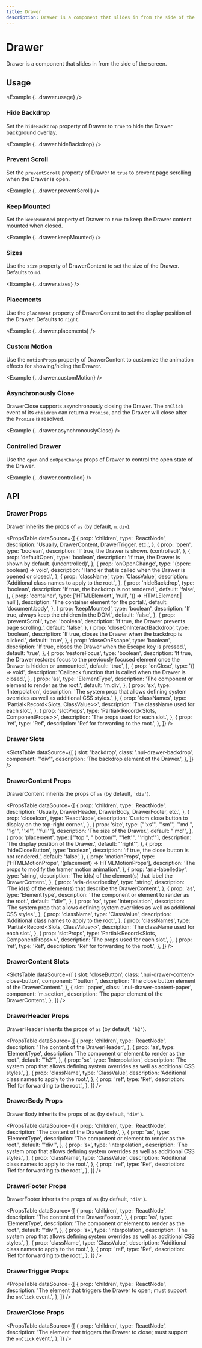 ```yaml
---
title: Drawer
description: Drawer is a component that slides in from the side of the screen.
---
```



# Drawer

Drawer is a component that slides in from the side of the screen.

<ComponentLinks component='drawer' />

## Usage

<Example {...drawer.usage} />

### Hide Backdrop

Set the `hideBackdrop` property of Drawer to `true` to hide the Drawer background overlay.

<Example {...drawer.hideBackdrop} />

### Prevent Scroll

Set the `preventScroll` property of Drawer to `true` to prevent page scrolling when the Drawer is open.

<Example {...drawer.preventScroll} />

### Keep Mounted

Set the `keepMounted` property of Drawer to `true` to keep the Drawer content mounted when closed.

<Example {...drawer.keepMounted} />

### Sizes

Use the `size` property of DrawerContent to set the size of the Drawer. Defaults to `md`.

<Example {...drawer.sizes} />

### Placements

Use the `placement` property of DrawerContent to set the display position of the Drawer. Defaults to `right`.

<Example {...drawer.placements} />

### Custom Motion

Use the `motionProps` property of DrawerContent to customize the animation effects for showing/hiding the Drawer.

<Example {...drawer.customMotion} />

### Asynchronously Close

DrawerClose supports asynchronously closing the Drawer. The `onClick` event of its `children` can return a `Promise`, and the Drawer will close after the `Promise` is resolved.

<Example {...drawer.asynchronouslyClose} />

### Controlled Drawer

Use the `open` and `onOpenChange` props of Drawer to control the open state of the Drawer.

<Example {...drawer.controlled} />

## API

### Drawer Props

Drawer inherits the props of `as` (by default, `m.div`).

<PropsTable
  dataSource={[
    {
      prop: 'children',
      type: 'ReactNode',
      description: 'Usually, DrawerContent, DrawerTrigger, etc.',
    },
    {
      prop: 'open',
      type: 'boolean',
      description: 'If true, the Drawer is shown. (controlled)',
    },
    {
      prop: 'defaultOpen',
      type: 'boolean',
      description: 'If true, the Drawer is shown by default. (uncontrolled)',
    },
    {
      prop: 'onOpenChange',
      type: '(open: boolean) => void',
      description:
        'Handler that is called when the Drawer is opened or closed.',
    },
    {
      prop: 'className',
      type: 'ClassValue',
      description: 'Additional class names to apply to the root.',
    },
    {
      prop: 'hideBackdrop',
      type: 'boolean',
      description: 'If true, the backdrop is not rendered.',
      default: 'false',
    },
    {
      prop: 'container',
      type: ['HTMLElement', 'null', '() => HTMLElement | null'],
      description: 'The container element for the portal.',
      default: 'document.body',
    },
    {
      prop: 'keepMounted',
      type: 'boolean',
      description: 'If true, always keep the children in the DOM.',
      default: 'false',
    },
    {
      prop: 'preventScroll',
      type: 'boolean',
      description: 'If true, the Drawer prevents page scrolling.',
      default: 'false',
    },
    {
      prop: 'closeOnInteractBackdrop',
      type: 'boolean',
      description: 'If true, closes the Drawer when the backdrop is clicked.',
      default: 'true',
    },
    {
      prop: 'closeOnEscape',
      type: 'boolean',
      description: 'If true, closes the Drawer when the Escape key is pressed.',
      default: 'true',
    },
    {
      prop: 'restoreFocus',
      type: 'boolean',
      description:
        'If true, the Drawer restores focus to the previously focused element once the Drawer is hidden or unmounted.',
      default: 'true',
    },
    {
      prop: 'onClose',
      type: '() => void',
      description:
        'Callback function that is called when the Drawer is closed.',
    },
    {
      prop: 'as',
      type: 'ElementType',
      description: 'The component or element to render as the root.',
      default: 'm.div',
    },
    {
      prop: 'sx',
      type: 'Interpolation',
      description:
        'The system prop that allows defining system overrides as well as additional CSS styles.',
    },
    {
      prop: 'classNames',
      type: 'Partial<Record<Slots, ClassValue>>',
      description: 'The className used for each slot.',
    },
    {
      prop: 'slotProps',
      type: 'Partial<Record<Slots, ComponentProps>>',
      description: 'The props used for each slot.',
    },
    {
      prop: 'ref',
      type: 'Ref',
      description: 'Ref for forwarding to the root.',
    },
  ]}
/>

### Drawer Slots

<SlotsTable
  dataSource={[
    {
      slot: 'backdrop',
      class: '.nui-drawer-backdrop',
      component: "'div'",
      description: 'The backdrop element of the Drawer.',
    },
  ]}
/>

### DrawerContent Props

DrawerContent inherits the props of `as` (by default, `'div'`).

<PropsTable
  dataSource={[
    {
      prop: 'children',
      type: 'ReactNode',
      description: 'Usually, DrawerHeader, DrawerBody, DrawerFooter, etc.',
    },
    {
      prop: 'closeIcon',
      type: 'ReactNode',
      description: 'Custom close button to display on the top-right corner.',
    },
    {
      prop: 'size',
      type: ["'xs'", "'sm'", "'md'", "'lg'", "'xl'", "'full'"],
      description: 'The size of the Drawer.',
      default: "'md'",
    },
    {
      prop: 'placement',
      type: ["'top'", "'bottom'", "'left'", "'right'"],
      description: 'The display position of the Drawer.',
      default: "'right'",
    },
    {
      prop: 'hideCloseButton',
      type: 'boolean',
      description: 'If true, the close button is not rendered.',
      default: 'false',
    },
    {
      prop: 'motionProps',
      type: ['HTMLMotionProps', '(placement) => HTMLMotionProps'],
      description: 'The props to modify the framer motion animation.',
    },
    {
      prop: 'aria-labelledby',
      type: 'string',
      description: 'The id(s) of the element(s) that label the DrawerContent.',
    },
    {
      prop: 'aria-describedby',
      type: 'string',
      description:
        'The id(s) of the element(s) that describe the DrawerContent.',
    },
    {
      prop: 'as',
      type: 'ElementType',
      description: 'The component or element to render as the root.',
      default: "'div'",
    },
    {
      prop: 'sx',
      type: 'Interpolation',
      description:
        'The system prop that allows defining system overrides as well as additional CSS styles.',
    },
    {
      prop: 'className',
      type: 'ClassValue',
      description: 'Additional class names to apply to the root.',
    },
    {
      prop: 'classNames',
      type: 'Partial<Record<Slots, ClassValue>>',
      description: 'The className used for each slot.',
    },
    {
      prop: 'slotProps',
      type: 'Partial<Record<Slots, ComponentProps>>',
      description: 'The props used for each slot.',
    },
    {
      prop: 'ref',
      type: 'Ref',
      description: 'Ref for forwarding to the root.',
    },
  ]}
/>

### DrawerContent Slots

<SlotsTable
  dataSource={[
    {
      slot: 'closeButton',
      class: '.nui-drawer-content-close-button',
      component: "'button'",
      description: 'The close button element of the DrawerContent.',
    },
    {
      slot: 'paper',
      class: '.nui-drawer-content-paper',
      component: 'm.section',
      description: 'The paper element of the DrawerContent.',
    },
  ]}
/>

### DrawerHeader Props

DrawerHeader inherits the props of `as` (by default, `'h2'`).

<PropsTable
  dataSource={[
    {
      prop: 'children',
      type: 'ReactNode',
      description: 'The content of the DrawerHeader.',
    },
    {
      prop: 'as',
      type: 'ElementType',
      description: 'The component or element to render as the root.',
      default: "'h2'",
    },
    {
      prop: 'sx',
      type: 'Interpolation',
      description:
        'The system prop that allows defining system overrides as well as additional CSS styles.',
    },
    {
      prop: 'className',
      type: 'ClassValue',
      description: 'Additional class names to apply to the root.',
    },
    {
      prop: 'ref',
      type: 'Ref',
      description: 'Ref for forwarding to the root.',
    },
  ]}
/>

### DrawerBody Props

DrawerBody inherits the props of `as` (by default, `'div'`).

<PropsTable
  dataSource={[
    {
      prop: 'children',
      type: 'ReactNode',
      description: 'The content of the DrawerBody.',
    },
    {
      prop: 'as',
      type: 'ElementType',
      description: 'The component or element to render as the root.',
      default: "'div'",
    },
    {
      prop: 'sx',
      type: 'Interpolation',
      description:
        'The system prop that allows defining system overrides as well as additional CSS styles.',
    },
    {
      prop: 'className',
      type: 'ClassValue',
      description: 'Additional class names to apply to the root.',
    },
    {
      prop: 'ref',
      type: 'Ref',
      description: 'Ref for forwarding to the root.',
    },
  ]}
/>

### DrawerFooter Props

DrawerFooter inherits the props of `as` (by default, `'div'`).

<PropsTable
  dataSource={[
    {
      prop: 'children',
      type: 'ReactNode',
      description: 'The content of the DrawerFooter.',
    },
    {
      prop: 'as',
      type: 'ElementType',
      description: 'The component or element to render as the root.',
      default: "'div'",
    },
    {
      prop: 'sx',
      type: 'Interpolation',
      description:
        'The system prop that allows defining system overrides as well as additional CSS styles.',
    },
    {
      prop: 'className',
      type: 'ClassValue',
      description: 'Additional class names to apply to the root.',
    },
    {
      prop: 'ref',
      type: 'Ref',
      description: 'Ref for forwarding to the root.',
    },
  ]}
/>

### DrawerTrigger Props

<PropsTable
  dataSource={[
    {
      prop: 'children',
      type: 'ReactNode',
      description:
        'The element that triggers the Drawer to open; must support the `onClick` event.',
    },
  ]}
/>

### DrawerClose Props

<PropsTable
  dataSource={[
    {
      prop: 'children',
      type: 'ReactNode',
      description:
        'The element that triggers the Drawer to close; must support the `onClick` event.',
    },
  ]}
/>
